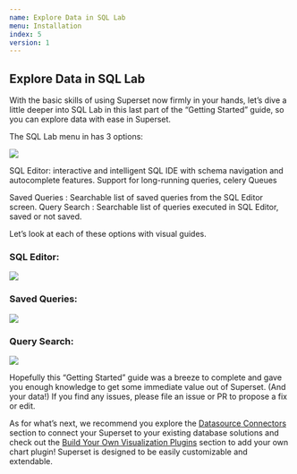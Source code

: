 ```yaml
---
name: Explore Data in SQL Lab
menu: Installation
index: 5 
version: 1
---
```


Explore Data in SQL Lab
---------------

With the basic skills of using Superset now firmly in your hands, let’s dive a little deeper into SQL Lab in this last part of the “Getting Started” guide, so you can explore data with ease in Superset. 

The SQL Lab menu in has 3 options:

<img src="/images/sql-lab-1.png" /> 

SQL Editor: interactive and intelligent SQL IDE with schema navigation and autocomplete features. Support for long-running queries, celery Queues

Saved Queries : Searchable list of saved queries from the SQL Editor screen.
Query Search : Searchable list of queries executed in SQL Editor, saved or not saved.


Let’s look at each of these options with visual guides.


### SQL Editor:

<img src="/images/sql-lab-2.png" /> 


### Saved Queries:

<img src="/images/sql-lab-3.png" /> 


### Query Search:

<img src="/images/sql-lab-4.png" /> 


Hopefully this “Getting Started” guide was a breeze to complete and gave you enough knowledge to get some immediate value out of Superset. (And your data!) If you find any issues, please file an issue or PR to propose a fix or edit. 

As for what’s next, we recommend you explore the [Datasource Connectors]() section to connect your Superset to your existing database solutions and check out the [Build Your Own Visualization Plugins]() section to add your own chart plugin! Superset is designed to be easily customizable and extendable.    
